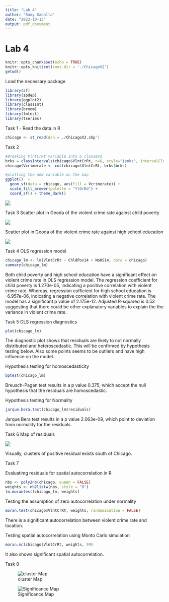 ```yaml
---
title: "Lab 4"
author: "Ramy Gadalla"
date: "2022-10-13"
output: pdf_document
---
```


# Lab 4

```r
knitr::opts_chunk$set(echo = TRUE)
knitr::opts_knit$set(root.dir = './ChicagoV2')
getwd()
```

Load the necessary package
```r
library(sf)
library(spdep)
library(ggplot2)
library(classInt)
library(broom)
library(lmtest)
library(tseries)
```

Task 1 - Read the data in R
```r
chicago <- st_read(dsn = ./ChicagoV2.shp')
```


Task 2
```r
#Breaking VlntCrRt variable into 6 classesd
brks = classIntervals(chicago$VlntCrRt, n=6, style="jenks", intervalClosure = 'left')
chicago$Vcrimerate <- cut(chicago$VlntCrRt, brks$brks)

#plotting the new variable on the map
ggplot()  +
  geom_sf(data = chicago, aes(fill = Vcrimerate)) +
  scale_fill_brewer(palette = "YlOrRd") +
  coord_sf() + theme_dark()
```

![](/./Geoda_6nbreaks.png)

Task 3
Scatter plot in Geoda of the violent crime rate against child poverty

![](/Volumes/GoogleDrive/My Drive/Classes/Electives/SIE512/Week6/childpov_scatter.png)

Scatter plot in Geoda of the violent crime rate against high school education

![](/Volumes/GoogleDrive/My Drive/Classes/Electives/SIE512/Week6/NoHiSc.png)

Task 4 OLS regression model
```r
chicago_lm <- lm(VlntCrRt ~ ChldPov14 + NoHS14, data = chicago)
summary(chicago_lm)
```

Both child poverty and high school education have a significant effect on violent crime rate in OLS regression model. The regression coefficient for child poverty is 1.270e-05, indicating a positive correlation with violent crime rate. Whereas, regression cofficient for high school education is -6.957e-06, indicating a negative correlation with violent crime rate. The model has a significant p value of 2.175e-12. Adjusted R-squared is 0.53 suggesting that there could be other explanatory variables to explain the the variance in violent crime rate.

Task 5 OLS regression diagnostics
```r
plot(chicago_lm)
```

The diagnostic plot shows that residuals are likely to not normally distributed and heteroscedastic. This will be confirmed by hypothesis testing below. Also some points seems to be outliers and have high influence on the model.


Hypothesis testing for homoscedasticity
```r
bptest(chicago_lm)
```

Breusch-Pagan test results in a p value 0.375, which accept the null hypothesis that the residuals are homoscedastic. 

Hypothesis testing for Normality
```r
jarque.bera.test(chicago_lm$residuals)
```


Jarque Bera test results in a p value  2.063e-09, which point to deviation from normality for the residuals. 


Task 6 Map of residuals

![](./residuals.png)

Visually, clusters of positive residual exists south of Chicago.

Task 7

Evaluatimg residuals for spatial autocorrelation in R
```r
nbs <- poly2nb(chicago, queen = FALSE)
weights <- nb2listw(nbs, style = "B")
lm.morantest(chicago_lm, weights)
```

Testing the assumption of zero autocorrelation under normality
```r
moran.test(chicago$VlntCrRt, weights, randomisation = FALSE)
```
There is a significant autocorrelation between violent crime rate and location. 

Testing spatial autocorrelation using Monto Carlo simulation
```r
moran.mc(chicago$VlntCrRt, weights, 99)
```
It also shows significant spatial autocorrelation.




Task 8

![cluster Map](/Volumes/GoogleDrive/My Drive/Classes/Electives/SIE512/Week6/ChicagoV2/ChicagoV2_cluster.png)



![Significance Map](/Volumes/GoogleDrive/My Drive/Classes/Electives/SIE512/Week6/ChicagoV2/ChicagoV2_sign.png)

